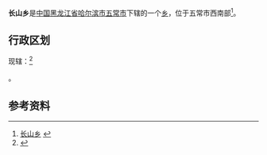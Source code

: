 {{中国乡级行政区|23/01/84/214/000
| 行政区全称 = 长山乡
| 上级行政区 = [[黑龙江省|黑龙江省]][[哈尔滨市|哈尔滨市]][[五常市|五常市]]
| 行政区类别 = [[乡|乡]]
| LowerDivisions = 15个行政村
| 总面积 = 
| 户籍人口 = 45099人
| 常住人口 = 
| 行政区划 = 
| 官方网站 =
| 邮政编码 =150000
| 毗邻行政区 =
}}

'''长山乡'''是[[中国|中国]][[黑龙江省|黑龙江省]][[哈尔滨市|哈尔滨市]][[五常市|五常市]]下辖的一个[[乡|乡]]，位于五常市西南部<ref>[http://www.chinaquhua.cn/heilongjiang/ 长山乡] {{webarchive|url=https://web.archive.org/web/20110822123644/http://www.chinaquhua.cn/heilongjiang/ |date=2011-08-22 }}</ref>。

==行政区划==
现辖：<ref>{{PRC admin/ref sgc|23/01/84/214/000}}</ref>

{{PRC admin/children|23/01/84/214/000}}。

==参考资料==
{{reflist}}

{{PRC admin/navcat|23/01/84/214/000}}